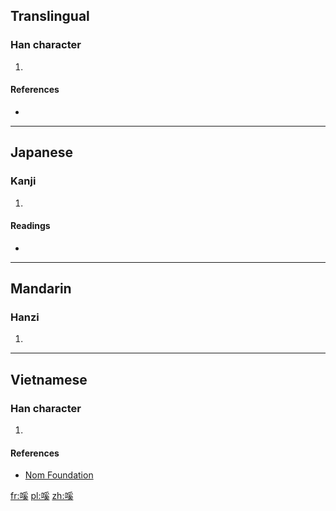 ==Translingual==

===Han character===
{{Han char|rn=30|rad=口|as=10|sn=13|four=|canj=口月女大 (RBVK)|ids=⿰[[口]][[奚]]}}

# {{defn|Han|sort=口10}}

====References====
* {{Han ref|kx=0202.370|dkj=04081|dj=0425.170|hdz=10669.040|uh=55D8|ud=21976}}

----

==Japanese==

===Kanji===
{{ja-kanji|grade=|rs=口10}}

# {{defn|lang=ja|sort=口10}}

====Readings====
* {{ja-readings|on=[[けい]] (kei)|kun=[[こえ]] (koe)}}

----

==Mandarin==

===Hanzi===
{{cmn-hanzi|pin=[[jī]] ([[ji1]])|wg=chi<sup>1</sup>}}

# {{defn|lang=cmn|sort=口10}}

----

==Vietnamese==

===Han character===
{{vi-hantu|[[hề]]|rs=口10}}

# {{defn|lang=vi|sort=口10}}

====References====
*[http://nomfoundation.org/common/nom_details.php?codepoint=55d8 Nom Foundation]

[[fr:嗘]]
[[pl:嗘]]
[[zh:嗘]]